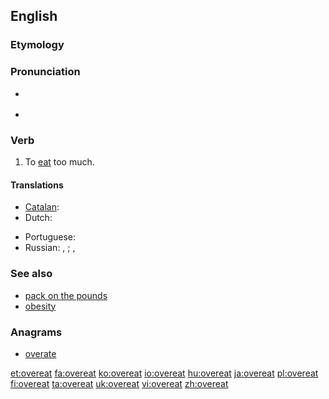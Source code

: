 ==English==

===Etymology===
{{prefix|over|eat}}

===Pronunciation===
* {{a|US}} {{IPA|/ˌoʊvɚˈit/}}
* {{rhymes|iːt}}

===Verb===
{{en-verb|overeats|overeating|overate|overeaten}}

# To [[eat]] too much.

====Translations====
{{trans-top|eat too much}}
* [[Catalan]]: {{t|ca|sobremenjar}}
* Dutch: {{t+|nl|overeten}}
{{trans-mid}}
* Portuguese: {{t|pt|empachar}}
* Russian: {{t|ru|объедаться|sc=Cyrl|tr=ob"jedát'sja}} {{impf}}, {{t|ru|объесться|sc=Cyrl|tr=ob"jést'sja}} {{pf.}}; {{t|ru|переедать|sc=Cyrl|tr=perejedát'}} {{impf}}, {{t|ru|переесть|sc=Cyrl|tr=perejést'}} {{pf.}}
{{trans-bottom}}

===See also===
* [[pack on the pounds]]
* [[obesity]]

===Anagrams===
* [[overate#English|overate]]

[[et:overeat]]
[[fa:overeat]]
[[ko:overeat]]
[[io:overeat]]
[[hu:overeat]]
[[ja:overeat]]
[[pl:overeat]]
[[fi:overeat]]
[[ta:overeat]]
[[uk:overeat]]
[[vi:overeat]]
[[zh:overeat]]